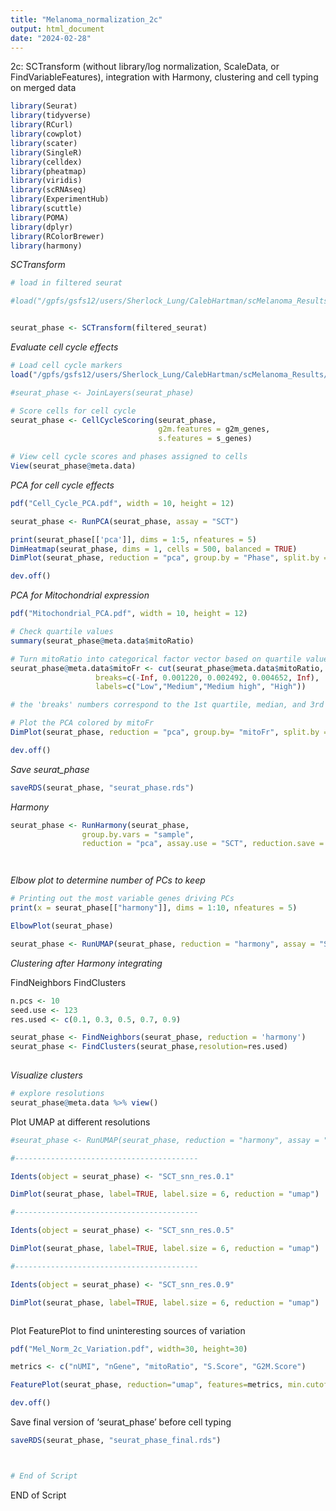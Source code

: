 ```yaml
---
title: "Melanoma_normalization_2c"
output: html_document
date: "2024-02-28"
---
```


2c: SCTransform (without library/log normalization, ScaleData, or FindVariableFeatures), integration with Harmony, clustering and cell typing on merged data 


```r
library(Seurat)
library(tidyverse)
library(RCurl)
library(cowplot)
library(scater)
library(SingleR)
library(celldex)
library(pheatmap)
library(viridis)
library(scRNAseq)
library(ExperimentHub)
library(scuttle)
library(POMA)
library(dplyr)
library(RColorBrewer)
library(harmony)

```


*SCTransform*

```r
# load in filtered seurat

#load("/gpfs/gsfs12/users/Sherlock_Lung/CalebHartman/scMelanoma_Results/final_filtered_seurat.RData")


seurat_phase <- SCTransform(filtered_seurat)


```

*Evaluate cell cycle effects*
```r

# Load cell cycle markers
load("/gpfs/gsfs12/users/Sherlock_Lung/CalebHartman/scMelanoma_Results/cycle.rda")

#seurat_phase <- JoinLayers(seurat_phase)

# Score cells for cell cycle
seurat_phase <- CellCycleScoring(seurat_phase, 
                                 g2m.features = g2m_genes, 
                                 s.features = s_genes)

# View cell cycle scores and phases assigned to cells                                 
View(seurat_phase@meta.data)               

```


*PCA for cell cycle effects*

```r

pdf("Cell_Cycle_PCA.pdf", width = 10, height = 12)

seurat_phase <- RunPCA(seurat_phase, assay = "SCT")

print(seurat_phase[['pca']], dims = 1:5, nfeatures = 5)
DimHeatmap(seurat_phase, dims = 1, cells = 500, balanced = TRUE)
DimPlot(seurat_phase, reduction = "pca", group.by = "Phase", split.by = "Phase")

dev.off()

```

*PCA for Mitochondrial expression*

```r
pdf("Mitochondrial_PCA.pdf", width = 10, height = 12)

# Check quartile values
summary(seurat_phase@meta.data$mitoRatio)

# Turn mitoRatio into categorical factor vector based on quartile values
seurat_phase@meta.data$mitoFr <- cut(seurat_phase@meta.data$mitoRatio, 
                   breaks=c(-Inf, 0.001220, 0.002492, 0.004652, Inf), 
                   labels=c("Low","Medium","Medium high", "High"))

# the 'breaks' numbers correspond to the 1st quartile, median, and 3rd quartile respectively 

# Plot the PCA colored by mitoFr
DimPlot(seurat_phase, reduction = "pca", group.by= "mitoFr", split.by = "mitoFr")

dev.off()
```


*Save seurat_phase*

```r

saveRDS(seurat_phase, "seurat_phase.rds")


```


*Harmony*
```r
seurat_phase <- RunHarmony(seurat_phase, 
				group.by.vars = "sample", 
				reduction = "pca", assay.use = "SCT", reduction.save = "harmony")




```


*Elbow plot to determine number of PCs to keep*
```r

# Printing out the most variable genes driving PCs
print(x = seurat_phase[["harmony"]], dims = 1:10, nfeatures = 5)

ElbowPlot(seurat_phase)

```

```r
seurat_phase <- RunUMAP(seurat_phase, reduction = "harmony", assay = "SCT", dims = 1:10)

```



*Clustering after Harmony integrating*

FindNeighbors
FindClusters


```r
n.pcs <- 10
seed.use <- 123
res.used <- c(0.1, 0.3, 0.5, 0.7, 0.9)

seurat_phase <- FindNeighbors(seurat_phase, reduction = 'harmony')
seurat_phase <- FindClusters(seurat_phase,resolution=res.used) 
                             


```


*Visualize clusters*
```r
# explore resolutions 
seurat_phase@meta.data %>% view()


```

Plot UMAP at different resolutions
```r

#seurat_phase <- RunUMAP(seurat_phase, reduction = "harmony", assay = "SCT", dims = 1:n.pcs)

#-----------------------------------------

Idents(object = seurat_phase) <- "SCT_snn_res.0.1"

DimPlot(seurat_phase, label=TRUE, label.size = 6, reduction = "umap") 

#-----------------------------------------

Idents(object = seurat_phase) <- "SCT_snn_res.0.5"

DimPlot(seurat_phase, label=TRUE, label.size = 6, reduction = "umap")

#-----------------------------------------

Idents(object = seurat_phase) <- "SCT_snn_res.0.9"

DimPlot(seurat_phase, label=TRUE, label.size = 6, reduction = "umap") 



```



Plot FeaturePlot to find uninteresting sources of variation

```r

pdf("Mel_Norm_2c_Variation.pdf", width=30, height=30)

metrics <- c("nUMI", "nGene", "mitoRatio", "S.Score", "G2M.Score")

FeaturePlot(seurat_phase, reduction="umap", features=metrics, min.cutoff="q10", max.cutoff="q90", pt.size=0.1, label = TRUE, order = TRUE)

dev.off()

```


Save final version of 'seurat_phase' before cell typing 
```r

saveRDS(seurat_phase, "seurat_phase_final.rds")



# End of Script 
```

END of Script

